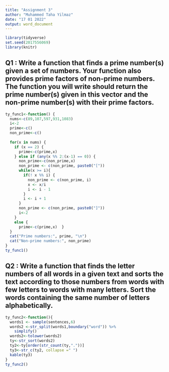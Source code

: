```yaml
---
title: "Assignment 3"
author: "Muhammed Taha Yilmaz"
date: "17 01 2022"
output: word_document
---
```

```r
library(tidyverse)
set.seed(2017556069)
library(knitr)
```

## Q1 : Write a function that finds a prime number(s) given a set of numbers. Your function also provides prime factors of non-prime numbers. The function you will write should return the prime number(s) given in this vector and the non-prime number(s) with their prime factors.
```r
ty_func1<-function() {
  nums<-c(89,107,597,931,1083)
  i<-2
  prime<-c()
  non_prime<-c()
  
  for(x in nums) {
    if (x == 2) {
      prime<-c(prime,x)
    } else if (any(x %% 2:(x-1) == 0)) {
      non_prime<-c(non_prime,x)
      non_prime <- c(non_prime, paste0("["))
      while(x >= i){
        if(! x %% i) {
          non_prime <- c(non_prime, i)
          x <- x/i
          i <- i - 1
        }
        i <- i + 1
      }
      non_prime <- c(non_prime, paste0("]"))
      i<-2
    }
    else {
      prime<-c(prime,x)  }
  }
  cat("Prime numbers:", prime, "\n")
  cat("Non-prime numbers:", non_prime)
}
ty_func1()
```

## Q2 : Write a function that finds the letter numbers of all words in a given text and sorts the text according to those numbers from words with few letters to words with many letters. Sort the words containing the same number of letters alphabetically.
```r
ty_func2<-function(){
  words1 <- sample(sentences,6)
  words2 <-str_split(words1,boundary("word")) %>%
    simplify()
  words2<-tolower(words2)
  ty<-str_sort(words2)
  ty2<-ty[order(str_count(ty,"."))]
  ty3<-str_c(ty2, collapse =" ")
  kable(ty3)
}
ty_func2()
```